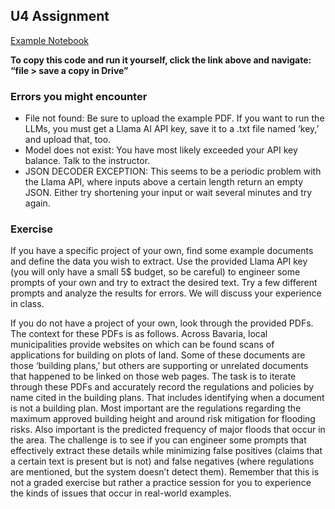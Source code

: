 ## U4 Assignment {.unnumbered}

[Example Notebook](https://colab.research.google.com/drive/1tZhLAzY6wDdlOVDcdPO2uH7oWLTkKKwh?usp=sharing)

**To copy this code and run it yourself, click the link above and navigate: "file \> save a copy in Drive"**

### Errors you might encounter

-   File not found: Be sure to upload the example PDF. If you want to run the LLMs, you must get a Llama AI API key, save it to a .txt file named 'key,' and upload that, too.
-   Model does not exist: You have most likely exceeded your API key balance. Talk to the instructor.
-   JSON DECODER EXCEPTION: This seems to be a periodic problem with the Llama API, where inputs above a certain length return an empty JSON. Either try shortening your input or wait several minutes and try again.

### Exercise

If you have a specific project of your own, find some example documents and define the data you wish to extract. Use the provided Llama API key (you will only have a small 5\$ budget, so be careful) to engineer some prompts of your own and try to extract the desired text. Try a few different prompts and analyze the results for errors. We will discuss your experience in class.

If you do not have a project of your own, look through the provided PDFs. The context for these PDFs is as follows. Across Bavaria, local municipalities provide websites on which can be found scans of applications for building on plots of land. Some of these documents are those 'building plans,' but others are supporting or unrelated documents that happened to be linked on those web pages. The task is to iterate through these PDFs and accurately record the regulations and policies by name cited in the building plans. That includes identifying when a document is not a building plan. Most important are the regulations regarding the maximum approved building height and around risk mitigation for flooding risks. Also important is the predicted frequency of major floods that occur in the area. The challenge is to see if you can engineer some prompts that effectively extract these details while minimizing false positives (claims that a certain text is present but is not) and false negatives (where regulations are mentioned, but the system doesn't detect them). Remember that this is not a graded exercise but rather a practice session for you to experience the kinds of issues that occur in real-world examples.
